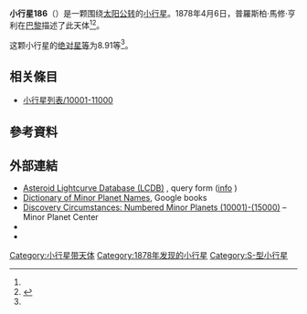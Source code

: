 {{Infobox planet
 | minorplanet     = yes
 | name            = 186 Celuta
 | background      = #D6D6D6
 | image = 
 | image_size      = 
 | caption         =
 | discovery_ref   =  <ref name="MPC-object" />
 | discoverer      = [[普羅斯柏·馬修·亨利|普羅斯柏·馬修·亨利]]
 | discovery_site  = [[巴黎|巴黎]]
 | discovered      = 1878年4月6日
 | mpc_name        = 186 Celuta
 | alt_names       = 186 Celuta
 | pronounced      = 
 | named_after     = <ref name="MPC-object" />
 | mp_category     = [[主帶小行星|主帶小行星]] <ref name="MPC-object" /><ref name="jpldata" />
 | orbit_ref       = <ref name="a">[http://ssd.jpl.nasa.gov/sbdb.cgi?sstr=186 186] {{Wayback|url=http://ssd.jpl.nasa.gov/sbdb.cgi?sstr=186 |date=20210203123551 }}，小行星數據庫瀏覽器（JPL Small-Body Database Browser）－[[美国国家航空航天局|美国国家航空航天局]]喷气推进实验室</ref>
 | epoch           = 2018-03-23.0（[[儒略日|JD]] 2458200.5）
 | uncertainty     = 0
 | observation_arc = 
 | aphelion = {{convert|2.716|AU|km|3|abbr=on|lk=out}}
 | perihelion      = {{convert|2.0080175|AU|km|3|abbr=on}}
 | semimajor       = 2.3620613
 | eccentricity    = 0.1498876
 | period          = 3.63[[儒略年|yr]]
 | mean_anomaly    = 78.11522[[度|°]]
 | mean_motion     = {{Deg2DMS|0.27149830|sup=ms}} / day
 | inclination     = 13.18477
 | asc_node        = 14.76816°
 | arg_peri        = 315.67409
 | mean_diameter   = 
 | rotation        = 
 | albedo          =
 | spectral_type   =
 | abs_magnitude   = 8.91<ref name="jpldata" />
}}
'''小行星186'''（{{lang-en|186 Celuta}}）是一颗围绕[[太阳|太阳]][[公转|公转]]的[[小行星|小行星]]。1878年4月6日，普羅斯柏·馬修·亨利在[[巴黎|巴黎]]描述了此天体<ref name="a" /><ref>{{cite news|title=小行星列表|url=http://cfa-www.harvard.edu/iau/lists/NumberedMPs.txt|accessdate=2018-10-19|newspaper=哈佛大学|archive-date=2008-05-17|archive-url=https://web.archive.org/web/20080517010638/http://cfa-www.harvard.edu/iau/lists/NumberedMPs.txt|dead-url=no}}</ref>。

这颗小行星的[[绝对星等|绝对星等]]为8.91等<ref name="a" />。

== 相关條目 ==
*[[小行星列表/10001-11000|小行星列表/10001-11000]]

== 參考資料 ==
{{reflist|refs=

<ref name="jpldata">{{cite web
 |type         = 2018-01-26 last obs.
 |title        = JPL Small-Body Database Browser:186 Celuta-186 Celuta
 |url          = https://ssd.jpl.nasa.gov/sbdb.cgi?sstr=186
 |publisher    = [[Jet_Propulsion_Laboratory|Jet Propulsion Laboratory]]
 |accessdate   = 28 March 2018
 |archive-date = 2021-02-03
 |archive-url  = https://web.archive.org/web/20210203123551/https://ssd.jpl.nasa.gov/sbdb.cgi?sstr=186
 |dead-url     = no
}}</ref>

<ref name="MPC-object">{{cite web
  |title      = 186 Celuta
  |work      = Minor Planet Center
  |url      = https://www.minorplanetcenter.net/db_search/show_object?object_id=186
  |accessdate      = 28 March 2018
  |archive-date      = 2016-03-04
  |archive-url      = https://web.archive.org/web/20160304102524/http://minorplanetcenter.net/db_search/show_object?object_id=186
  |dead-url      = no
  }}</ref>

}}

==  外部連結 ==
* [http://www.minorplanet.info/PHP/lcdbsummaryquery.php Asteroid Lightcurve Database (LCDB)] {{Wayback|url=http://www.minorplanet.info/PHP/lcdbsummaryquery.php |date=20171210173955 }}, query form ([http://www.minorplanet.info/lightcurvedatabase.html info] {{Wayback|url=http://www.minorplanet.info/lightcurvedatabase.html |date=20171216050541 }})
* [https://books.google.com/books?id=aeAg1X7afOoC&pg Dictionary of Minor Planet Names], Google books
* [http://www.minorplanetcenter.net/iau/lists/NumberedMPs010001.html Discovery Circumstances: Numbered Minor Planets (10001)-(15000)] {{Wayback|url=http://www.minorplanetcenter.net/iau/lists/NumberedMPs010001.html |date=20180612162317 }} – Minor Planet Center
* {{AstDys|186}}
* {{JPL small body}}

{{Minor Planet Number|[[小行星185|小行星185]]|[[小行星187|小行星187]]}}
{{小天体}}

[[Category:小行星带天体|Category:小行星带天体]]
[[Category:1878年发现的小行星|Category:1878年发现的小行星]]
[[Category:S-型小行星|Category:S-型小行星]]